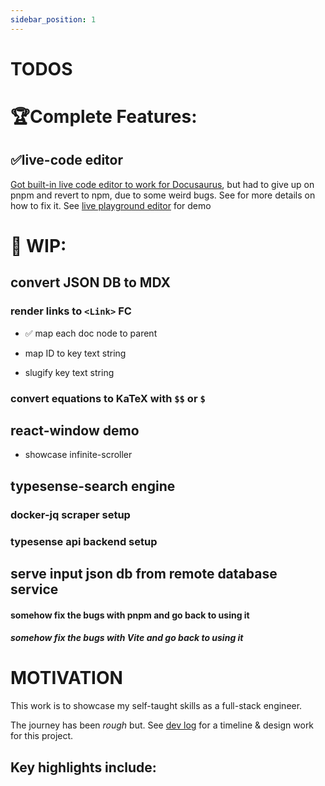```yaml
---
sidebar_position: 1
---
```


# TODOS

# 🏆Complete Features:

## ✅live-code editor

[Got built-in live code editor to work for Docusaurus](../blog/fix-code-editor), but had to give up on pnpm and revert to npm, due to some weird bugs. See for more details on how to fix it.
See [live playground editor](./playground) for demo

# 🚧 WIP:

## convert JSON DB to MDX

### render links to `<Link>` FC

- ✅ map each doc node to parent

- map ID to key text string

- slugify key text string

### convert equations to KaTeX with `$$` or `$`

## react-window demo

- showcase infinite-scroller

## typesense-search engine

### docker-jq scraper setup

### typesense api backend setup

## serve input json db from remote database service

#### somehow fix the bugs with pnpm and go back to using it

##### somehow fix the bugs with Vite and go back to using it

# MOTIVATION

This work is to showcase my self-taught skills as a full-stack engineer.

The journey has been _rough_ but. See [dev log](../blog) for a timeline & design work for this project.

## Key highlights include:

